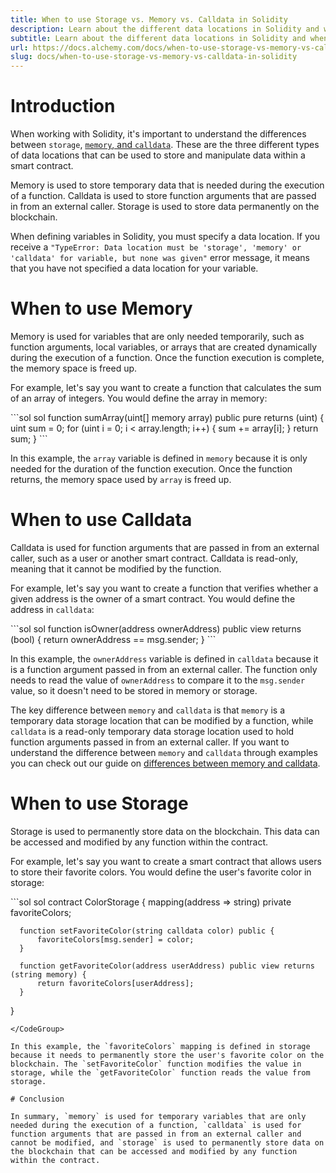 ```yaml
---
title: When to use Storage vs. Memory vs. Calldata in Solidity
description: Learn about the different data locations in Solidity and when to them
subtitle: Learn about the different data locations in Solidity and when to them
url: https://docs.alchemy.com/docs/when-to-use-storage-vs-memory-vs-calldata-in-solidity
slug: docs/when-to-use-storage-vs-memory-vs-calldata-in-solidity
---
```


# Introduction

When working with Solidity, it's important to understand the differences between `storage`, [`memory`, and `calldata`](/docs/what-is-the-difference-between-memory-and-calldata-in-solidity). These are the three different types of data locations that can be used to store and manipulate data within a smart contract.

Memory is used to store temporary data that is needed during the execution of a function. Calldata is used to store function arguments that are passed in from an external caller. Storage is used to store data permanently on the blockchain.

When defining variables in Solidity, you must specify a data location. If you receive a `"TypeError: Data location must be 'storage', 'memory' or 'calldata' for variable, but none was given"` error message, it means that you have not specified a data location for your variable.

# When to use Memory

Memory is used for variables that are only needed temporarily, such as function arguments, local variables, or arrays that are created dynamically during the execution of a function. Once the function execution is complete, the memory space is freed up.

For example, let's say you want to create a function that calculates the sum of an array of integers. You would define the array in memory:

<CodeGroup>
  ```sol sol
  function sumArray(uint[] memory array) public pure returns (uint) {
      uint sum = 0;
      for (uint i = 0; i < array.length; i++) {
          sum += array[i];
      }
      return sum;
  }
  ```
</CodeGroup>

In this example, the `array` variable is defined in `memory` because it is only needed for the duration of the function execution. Once the function returns, the memory space used by `array` is freed up.

# When to use Calldata

Calldata is used for function arguments that are passed in from an external caller, such as a user or another smart contract. Calldata is read-only, meaning that it cannot be modified by the function.

For example, let's say you want to create a function that verifies whether a given address is the owner of a smart contract. You would define the address in `calldata`:

<CodeGroup>
  ```sol sol
  function isOwner(address ownerAddress) public view returns (bool) {
      return ownerAddress == msg.sender;
  }
  ```
</CodeGroup>

In this example, the `ownerAddress` variable is defined in `calldata` because it is a function argument passed in from an external caller. The function only needs to read the value of `ownerAddress` to compare it to the `msg.sender` value, so it doesn't need to be stored in memory or storage.

The key difference between `memory` and `calldata` is that `memory` is a temporary data storage location that can be modified by a function, while `calldata` is a read-only temporary data storage location used to hold function arguments passed in from an external caller. If you want to understand the difference between `memory` and `calldata` through examples you can check out our guide on [differences between memory and calldata](/docs/what-is-the-difference-between-memory-and-calldata-in-solidity).

# When to use Storage

Storage is used to permanently store data on the blockchain. This data can be accessed and modified by any function within the contract.

For example, let's say you want to create a smart contract that allows users to store their favorite colors. You would define the user's favorite color in storage:

<CodeGroup>
  ```sol sol
  contract ColorStorage {
      mapping(address => string) private favoriteColors;
      
      function setFavoriteColor(string calldata color) public {
          favoriteColors[msg.sender] = color;
      }
      
      function getFavoriteColor(address userAddress) public view returns (string memory) {
          return favoriteColors[userAddress];
      }
  }
  ```
</CodeGroup>

In this example, the `favoriteColors` mapping is defined in storage because it needs to permanently store the user's favorite color on the blockchain. The `setFavoriteColor` function modifies the value in storage, while the `getFavoriteColor` function reads the value from storage.

# Conclusion

In summary, `memory` is used for temporary variables that are only needed during the execution of a function, `calldata` is used for function arguments that are passed in from an external caller and cannot be modified, and `storage` is used to permanently store data on the blockchain that can be accessed and modified by any function within the contract.

